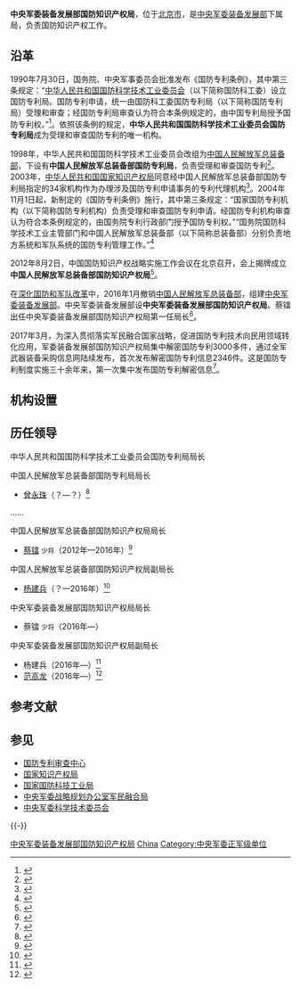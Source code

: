 {{Infobox PRCG
|color = darkgreen
|机构名称 = 中央军委装备发展部<br />国防知识产权局
|上级机构 = [[中央军委装备发展部|中央军委装备发展部]]
|机构类型 = 中央军委装备发展部下属局
|军事级别 = 正军级|nocat
|标志1 = China Emblem PLA.svg
|标志1说明 = [[中国人民解放军军徽|中国人民解放军军徽]]
|职位1 = 局长
|人员1 = [[蔡镭|蔡镭]]
|衔级1 = [[中国人民解放军少将|少将]]
|职位2 = 
|人员2 =
|职位3 =
|人员3 =
|职位4 =
|人员4 =
|地址1 = [[北京市|北京市]]
|成立时间 = 2016年
|a=
|b=
|c=
|d=
|E=
|e=
}}

'''中央军委装备发展部国防知识产权局'''，位于[[北京市|北京市]]，是[[中央军委装备发展部|中央军委装备发展部]]下属局，负责国防知识产权工作。

==沿革==
1990年7月30日，国务院、中央军事委员会批准发布《国防专利条例》，其中第三条规定：“[[中华人民共和国国防科学技术工业委员会|中华人民共和国国防科学技术工业委员会]]（以下简称国防科工委）设立国防专利局。国防专利申请，统一由国防科工委国防专利局（以下简称国防专利局）受理和审查；经国防专利局审查认为符合本条例规定的，由中国专利局授予国防专利权。”<ref>{{Cite web|url =http://www.sipo.gov.cn/zcfg/flfg/zl/xzfg/201509/t20150908_1172426.html|title =国防专利条例(1990年)|author =|date =2015-09-08|publisher =中华人民共和国国家知识产权局|language =|accessdate =|quote =|deadurl =yes|archiveurl =https://web.archive.org/web/20170603201308/http://www.sipo.gov.cn/zcfg/flfg/zl/xzfg/201509/t20150908_1172426.html|archivedate =2017-06-03|df =}}</ref>。依照该条例的规定，'''中华人民共和国国防科学技术工业委员会国防专利局'''成为受理和审查国防专利的唯一机构。

1998年，中华人民共和国国防科学技术工业委员会改组为[[中国人民解放军总装备部|中国人民解放军总装备部]]，下设有'''中国人民解放军总装备部国防专利局'''，负责受理和审查国防专利<ref>{{Cite web|url =http://www.sipo.gov.cn/zldlgl/jlycj/201310/t20131023_828632.html|title =国防专利局|author =|date =2009-06-25|publisher =中华人民共和国国家知识产权局|language =|accessdate =|quote =|deadurl =yes|archiveurl =https://web.archive.org/web/20171105134353/http://www.sipo.gov.cn/zldlgl/jlycj/201310/t20131023_828632.html|archivedate =2017-11-05|df =}}</ref>。2003年，[[中华人民共和国国家知识产权局|中华人民共和国国家知识产权局]]同意经中国人民解放军总装备部国防专利局指定的34家机构作为办理涉及国防专利申请事务的专利代理机构<ref>{{Cite web|url =http://www.sipo.gov.cn/zwgg/gg/201310/t20131023_837703.html|title =涉及国防专利申请事务的专利代理机构公告（第84号）|author =|date =2003-01-07|publisher =中华人民共和国国家知识产权局|language =|accessdate =|quote =|deadurl =yes|archiveurl =https://web.archive.org/web/20170625144244/http://www.sipo.gov.cn/zwgg/gg/201310/t20131023_837703.html|archivedate =2017-06-25|df =}}</ref>。2004年11月1日起，新制定的《国防专利条例》施行，其中第三条规定：“国家国防专利机构（以下简称国防专利机构）负责受理和审查国防专利申请。经国防专利机构审查认为符合本条例规定的，由国务院专利行政部门授予国防专利权。”“国务院国防科学技术工业主管部门和中国人民解放军总装备部（以下简称总装备部）分别负责地方系统和军队系统的国防专利管理工作。”<ref>{{Cite web |url = http://news.sina.com.cn/c/2004-10-09/19183864661s.shtml |title = 温家宝江泽民签署命令公布国防专利条例(全文) |author =  |date = 2004-10-09 |publisher = 新浪 |language =  |accessdate =  |quote =  |archive-date = 2019-02-20 |archive-url = https://web.archive.org/web/20190220181216/http://news.sina.com.cn/c/2004-10-09/19183864661s.shtml |dead-url = no }}</ref>

2012年8月2日，中国国防知识产权战略实施工作会议在北京召开，会上揭牌成立'''中国人民解放军总装备部国防知识产权局'''<ref>{{Cite web |url = http://www.chinanews.com/tp/2012/08-02/4078878.shtml |title = 解放军总装备部国防知识产权局正式揭牌成立 |author =  |date = 2012-08-02 |publisher = 中新网 |language =  |accessdate =  |quote =  |archive-date = 2019-06-29 |archive-url = https://web.archive.org/web/20190629170307/http://www.chinanews.com/tp/2012/08-02/4078878.shtml |dead-url = no }}</ref>。

在[[深化国防和军队改革|深化国防和军队改革]]中，2016年1月撤销[[中国人民解放军总装备部|中国人民解放军总装备部]]，组建[[中央军委装备发展部|中央军委装备发展部]]。中央军委装备发展部设'''中央军委装备发展部国防知识产权局'''。蔡镭出任中央军委装备发展部国防知识产权局第一任局长<ref>{{Cite web|url = http://www.etiri.com.cn/article_001002_1654.html|title = 装备发展部国防知识产权局局长蔡镭一行来所调研|author = |date = 2016-07-12|publisher = 工业和信息化部电子科学技术情报研究所|language = |accessdate = |quote = |archive-url = https://web.archive.org/web/20161009151130/http://www.etiri.com.cn/article_001002_1654.html|archive-date = 2016-10-09|dead-url = yes}}</ref>。

2017年3月，为深入贯彻落实军民融合国家战略，促进国防专利技术向民用领域转化应用，军委装备发展部国防知识产权局集中解密国防专利3000多件，通过全军武器装备采购信息网陆续发布，首次发布解密国防专利信息2346件。这是国防专利制度实施三十余年来，第一次集中发布国防专利解密信息<ref>{{Cite web |url = http://news.ifeng.com/a/20170305/50754870_0.shtml |title = 中央军委首次集中发布国防专利解密信息 |author =  |date = 2017-03-05 |publisher = 凤凰网 |language =  |accessdate =  |quote =  |archive-date = 2017-03-10 |archive-url = https://web.archive.org/web/20170310055105/http://news.ifeng.com/a/20170305/50754870_0.shtml |dead-url = no }}</ref>。

==机构设置==

== 历任领导 ==
;中华人民共和国国防科学技术工业委员会国防专利局局长

;中国人民解放军总装备部国防专利局局长
*[[曾永珠|曾永珠]]（？—？）<ref>{{Cite web |url = http://tech.sina.com.cn/it/2009-06-11/15113170759.shtml |title = 软博会知识产权讲座日程 |author =  |date = 2009-06-11 |publisher = 新浪 |language =  |accessdate =  |quote =  |archive-date = 2017-08-07 |archive-url = https://web.archive.org/web/20170807234341/http://tech.sina.com.cn/it/2009-06-11/15113170759.shtml |dead-url = no }}</ref>
……

{{col-begin}}
{{col-2}}
;中国人民解放军总装备部国防知识产权局局长
*[[蔡镭|蔡镭]] <small>少将</small>（2012年—2016年）<ref>{{Cite web |url=http://ip.people.com.cn/n/2013/0425/c136655-21271942.html |title=总装备部国防知识产权局局长蔡镭:助力国防科技创新，人民网，2013-04-25 |accessdate=2016-09-27 |archive-date=2016-10-09 |archive-url=https://web.archive.org/web/20161009151154/http://ip.people.com.cn/n/2013/0425/c136655-21271942.html |dead-url=no }}</ref>

{{col-2}}
;中国人民解放军总装备部国防知识产权局副局长
*[[杨建兵|杨建兵]]（？—2016年）<ref>{{Cite web |url = http://www.chinanews.com/mil/2015/12-18/7678120.shtml |title = 中国军队加快知识产权改革 推动军民融合发展 |author =  |date = 2015-12-18 |publisher = 中国新闻网 |language =  |accessdate =  |quote =  |archive-date = 2017-08-07 |archive-url = https://web.archive.org/web/20170807234312/http://www.chinanews.com/mil/2015/12-18/7678120.shtml |dead-url = no }}</ref>

{{col-end}}

{{col-begin}}
{{col-2}}
;中央军委装备发展部国防知识产权局局长
*蔡镭 <small>少将</small>（2016年—）

{{col-2}}
;中央军委装备发展部国防知识产权局副局长
*杨建兵（2016年—）<ref>{{Cite web|url =http://www.sipo.gov.cn/dtxx/gn/2017/201706/t20170622_1312198.html|title =军民知识产权融合论坛暨项目对接交流会在福州举办|author =|date =2017-06-22|publisher =国家知识产权局|language =|accessdate =|quote =|deadurl =yes|archiveurl =https://web.archive.org/web/20170807235817/http://www.sipo.gov.cn/dtxx/gn/2017/201706/t20170622_1312198.html|archivedate =2017-08-07|df =}}</ref>
*[[范高龙|范高龙]]（2016年—）<ref>{{Cite web|url =  http://www.ipph.cn/news/companynews/201705/t20170503_202177.htm|title =  诸敏刚董事长会见军委装备发展部综合计划局副局长柳荣普一行|author =  |date =  2017-05-03|publisher =  知识产权出版社有限责任公司|language =  |accessdate =  |quote =  |archive-date =  2017-08-07|archive-url =  https://web.archive.org/web/20170807233512/http://www.ipph.cn/news/companynews/201705/t20170503_202177.htm|dead-url =  no}}</ref>

{{col-end}}

== 参考文献 ==
{{Reflist}}

== 参见 ==
{{Portal|中华人民共和国|军事|技术|法律}}
* [[国防专利审查中心|国防专利审查中心]]
* [[国家知识产权局|国家知识产权局]]
* [[国家国防科技工业局|国家国防科技工业局]]
* [[中央军委战略规划办公室军民融合局|中央军委战略规划办公室军民融合局]]
* [[中央军委科学技术委员会|中央军委科学技术委员会]]

{{-}}
{{中央军委|属}}

[[Category:中央军委装备发展部国防知识产权局|]]
[[Category:知识产权相关政府机构|China]]
[[Category:中央军委正军级单位|Category:中央军委正军级单位]]